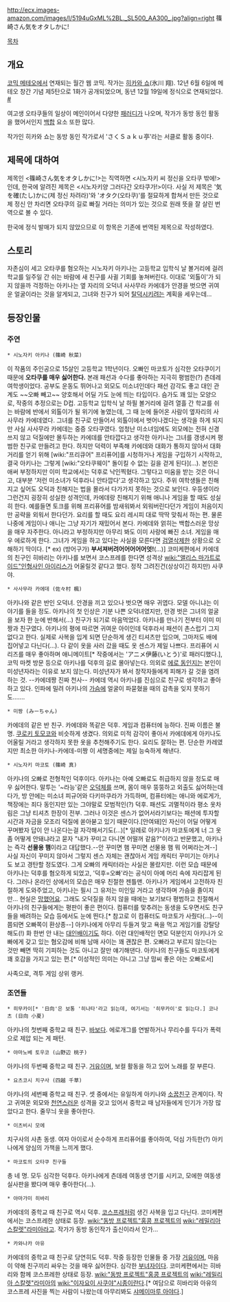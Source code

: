 http://ecx.images-amazon.com/images/I/5194uGxML%2BL._SL500_AA300_.jpg?align=right
篠崎さん気をオタしかに!

[[목차]]

== 개요 ==
[[코믹 메테오]]에서 연재되는 월간 웹 코믹. 작가는 [[히카와 쇼]](氷川 翔). 12년 6월 6일에 메테오 창간 기념 제5탄으로 1화가 공개되었으며, 동년 12월 19일에 정식으로 연재되었다. [http://comic-meteor.jp/shinozaki/ #]

여고생 오타쿠들의 일상이 메인이어서 다양한 [[패러디]]가 나오며, 작가가 동방 동인 활동을 했어서인지 [[백합]] 요소 또한 많다.

작가인 히카와 쇼는 동방 동인 작가로서 'さくＳａｋｕ亭'라는 서클로 활동 중이다.
== 제목에 대하여 ==
제목인 <篠崎さん気をオタしかに!>는 직역하면 <시노자키 씨 정신을 오타쿠 밖에!>인데, 한국에 알려진 제목은 <시노자키양 그러다간 오타쿠가!>이다. 사실 저 제목은 '気を確(たし)かに(제 정신 차려라)'와 'オタク(오타쿠)'를 절묘하게 합쳐서 만든 것으로 제 정신 안 차리면 오타쿠의 길로 빠질 거라는 의미가 있는 것으로 원래 뜻을 잘 살린 번역으로 볼 수 있다.

한국에 정식 발매가 되지 않았으므로 이 항목은 기존에 번역된 제목으로 작성하였다.
== 스토리 ==
자존심이 세고 오타쿠를 혐오하는 시노자키 아키나는 고등학교 입학식 날 볼거리에 걸려 학교를 일주일 간 쉬는 바람에 새 친구를 사귈 기회를 놓쳐버린다. 이대로 '외톨이'가 되지 않을까 걱정하는 아키나는 옆 자리의 오덕녀 사사무라 카에데가 안경을 벗으면 귀여운 얼굴이라는 것을 알게되고, 그녀와 친구가 되어 [[탈덕]]시키려는 계획을 세우는데...

== 등장인물 ==
=== 주연 ===
 * 시노자키 아키나 (篠崎 秋菜)
이 작품의 주인공으로 15살인 고등학교 1학년이다. 오빠인 마코토가 심각한 오타쿠이기 때문에 '''오타쿠를 매우 싫어한다.'''
본래 패션과 수다를 좋아하는 지극히 평범한(?) 츤데레 여학생이었다. 공부도 운동도 뛰어나고 외모도 미소녀인데다 패션 감각도 좋고 대인 관계도 ~~오빠 빼고~~ 양호해서 어딜 가도 눈에 띄는 타입이다. 슴가도 꽤 있는 모양으로, 작중의 추정으로는 D컵.
고등학교 입학식 날 하필 볼거리에 걸려 열흘 간 학교를 쉬는 바람에 반에서 외톨이가 될 위기에 놓였는데, 그 때 눈에 들어온 사람이 옆자리의 사사무라 카에데였다. 그녀를 친구로 만들어서 외톨이에서 벗어나겠다는 생각을 하게 되지만 사실 사사무라 카에데는 중증 오타쿠였다. 엄청난 미소녀임에도 외모에는 전혀 신경쓰지 않고 덕질에만 몰두하는 카에데를 안타깝다고 생각한 아키나는 그녀를 갱생시켜 평범한 친구로 만들려고 한다. 하지만 덕력이 부족해 카에데와 대화가 통하지 않아서 대화거리를 얻기 위해 [wiki:"프리큐어" 프리퓨어]를 시청하거나 게임을 구입하기 시작하고, 결국 아키나는 그렇게 [wiki:"오타쿠웨이" 돌이킬 수 없는 길을 걷게 된다](...).
본인은 애써 부정하지만 이미 학교에서는 덕후로 낙인찍혔다. 그렇다고 미움을 받는 것은 아니고, 대부분 '저런 미소녀가 덕후라니 안타깝다'고 생각하고 있다. 주위 여학생들은 친해지고 싶어도 오덕과 친해지는 법을 몰라서 다가가지 못하는 것으로 보인다. 
우등생이라 그런건지 굉장히 성실한 성격인데, 카에데랑 친해지기 위해 애니나 게임을 할 때도 성실히 한다. 예를들면 토크를 위해 프리퓨어를 밤새워봐서 외워버린다던가 게임이 처음이지만 공략을 외워서 한다던가. 요리를 할 때도 요리 레시피 대로 딱딱 맞춰서 하는 편. 물론 나중에 게임이나 애니는 그냥 자기가 재밌어서 본다. 
카에데와 얽히는 백합스러운 망상을 매우 자주한다. 아니라고 부정하지만 아무리 봐도 이미 사랑에 빠진 소녀.
게임을 매우 에로하게 한다. 그녀가 게임을 하고 있다는 사실을 모른다면 [[검열삭제]]한 상황으로 오해하기 딱이다. [* ex) (방어구가) '''부서져버려어어어어어엇!'''(...)]
코미케편에서 카에데의 친구인 히바리는 아키나를 보면서 코스프레를 한다면 성격상 [[wiki:"앨리스 마가트로이드"인형사인 아이리스]]가 어울릴것 같다고 했다. 정작 그려진건(상상이긴 하지만) 사쿠야.

 * 사사무라 카에데 (佐々村 楓)
아키나와 같은 반인 오덕녀. 안경을 끼고 있으나 벗으면 매우 귀엽다. 모델 아니냐는 이야기를 들을 정도. 아키나의 첫 인상은 기분 나쁜 오덕녀였지만, 안경 벗은 그녀의 얼굴을 보자 한 눈에 반해서(...) 친구가 되기로 마음먹었다. 
아키나를 만나기 전부터 이미 미짱과 친구였다. 아키나의 평에 따르면 귀여운 아이인데 덕후라서 패션이 촌스럽기 그지 없다고 한다. 실제로 사복을 입게 되면 단순하게 생긴 티셔츠만 입으며, 그마저도 배에 집어넣고 다닌다(...). 다 같이 옷을 사러 갔을 때도 옷 센스가 제일 나쁘다. 프리퓨어 시리즈를 매우 좋아하며 애니메이트[* 작중에서는 'アニメ伊藤(いとう)'로 패러디했다.], 코믹 마켓 방문 등으로 아키나를 덕후의 길로 몰아넣는다.
의외로 [[에로 동인지]]는 본인이 미성년자라는 이유로 보지 않는다. 미성년자가 봐서 창작자들에게 피해가 갈 것을 염려하는 것. --카에데짱 진짜 천사--
카에데 역시 아키나를 진심으로 친구로 생각하고 좋아하고 있다. 인파에 밀려 아키나의 [[가슴]]에 얼굴이 파묻혔을 때의 감촉을 잊지 못하기도.......

 * 미짱 (みーちゃん)
카에데의 같은 반 친구. 카에데와 똑같은 덕후. 게임과 컴퓨터에 능하다. 진짜 이름은 불명. [[쿠로키 토모코]]와 비슷하게 생겼다. 의외로 미적 감각이 좋아서 카에데에게 아키나도 어울릴 거라고 생각하지 못한 옷을 추천해주기도 한다. 요리도 잘하는 편. 단순한 카레였지만 최소한 아키나-카에데-미짱 이 세명중에는 제일 능숙하게 해낸다.

 * 시노자키 마코토 (篠崎 真)
아키나의 오빠로 전형적인 덕후이다. 아키나는 아예 오빠로도 취급하지 않을 정도로 매우 싫어한다. 말투는 '~라능'같은 [[오덕체]]를 쓰며, 몸이 매우 뚱뚱하고 외출도 싫어하는데다가, 방 안에는 미소녀 피규어와 다키마쿠라가 가득하며, 컴퓨터에는 애니와 에로게가, 책장에는 죄다 동인지만 있는 그야말로 모범적인(?) 덕후. 
패션도 괴멸적이라 평소 옷차림은 그냥 티셔츠 한장이 전부. 그러나 이것은 센스가 없어서라기보다는 패션에 투자할 시간과 자금을 모조리 덕질에 쏟아붇고 있기 때문이다.[안여돼]인 자신이 어딜 어떻게 꾸며봤자 답이 안 나온다는걸 자각해서기도(...)[* 일례로 아키나가 마코토에게 너 그 옷 좀 어떻게 안돼냐라고 묻자 "내가 꾸미고 다니면 어떨꺼 같음?"이라고 반문했고, 아키나는 즉각 '''선물용 햄'''이라고 대답했다.--안 꾸미면 햄 꾸미면 선물용 햄 뭐 어쩌라는겨--] 사실 자신이 꾸미지 않아서 그렇지 센스 자체는 괜찮아서 게임 캐릭터 꾸미기는 아키나도 보고 경탄할 정도였다. 그게 오빠의 캐릭터라는 사실은 몰랐지만. 
이런 모습 때문에 아키나는 덕후를 혐오하게 되었고, '덕후=오빠'라는 공식이 아예 머리 속에 자리잡게 된다. 그러나 온라인 상에서의 모습은 매우 친절한 젠틀맨. 아키나가 게임에서 고전하자 친절하게 도와주었고, 아키나는 필시 그 유저는 미인일 거라고 생각하며 가슴을 졸이지만... 현실은 [[망했어요]]. 그래도 오덕질을 하지 않을 때에는 보기보다 평범하고 친절해서 아키나의 친구들에게는 평판이 좋은 편이다. 컴퓨터를 맞추려는 동생을 도우면서도 친구들을 배려하는 모습 등에서도 눈에 띈다.[* 참고로 이 컴퓨터도 마코토가 사줬다(...)--이쯤되면 오빠쪽이 환상종--] 아키나에게 아무리 두들겨 맞고 욕을 먹고 게임기를 강탈당해도(!) 화 한번 안 내는 [[대인배]]이기도 하다. 이런 대인배적인 면모 덕분인지 아키나가 오빠에게 갖고 있는 혐오감에 비해 남매 사이는 꽤 괜찮은 편. 오빠라고 부르지 않는다는 것만 빼면 딱히 기피하는 것도 아니고 잘만 얘기해댄다. 아키나의 친구들도 마코토에게 꽤 호감을 가지고 있는 편.[* 이성적인 의미는 아니고 그냥 맘씨 좋은 아는 오빠로서]

사족으로, 격투 게임 상위 랭커.

=== 조연들 ===
 * 히무카이[* '日向'은 보통 '히나타'라고 읽는데, 여기서는 '히무카이'로 읽는다.] 코나츠 (日向 小夏)
아키나의 첫번째 중학교 때 친구. [[바보]]다. 에로개그를 연발하거나 무리수를 두다가 폭력으로 제압 되는 게 패턴.

 * 야마노베 토우코 (山野辺 桃子)
아키나의 두번째 중학교 때 친구. [[거유]]이며, 보컬 활동을 하고 있어 노래를 잘 부른다.

 * 요츠코시 치구사 (四越 千草)
아키나의 세번째 중학교 때 친구. 셋 중에서는 유일하게 아키나와 [[소꿉친구]] 관계이다. 작고 귀여운 외모와 [[천연]]스러운 성격을 갖고 있어서 중학교 때 남자들에게 인기가 가장 많았다고 한다. 줄무늬 옷을 좋아한다.

 * 이츠비시 모에
치구사의 사촌 동생. 여자 아이로서 순수하게 프리퓨어를 좋아하여, 덕심 가득한(?) 아키나에게 양심의 가책을 느끼게 했다.

 * 마코토의 오타쿠 친구들
총 네 명. 모두 심각한 덕후다. 아키나에게 츤데레 여동생 연기를 시키고, 모에한 여동생 실사판을 봤다며 매우 좋아한다(...).

 * 야마가미 히바리
카에데의 중학교 때 친구로 역시 덕후. [[코스프레]]처럼 생긴 사복을 입고 다닌다. 코미케편에서는 코스프레한 상태로 등장. [[wiki:"동방 프로젝트"홍콩 프로젝트]]의 [[wiki:"레밀리아 스칼렛"라미아]]라고. 작가가 동방 동인작가 출신이라서 인가... 

 * 카와나카 아유
카에데의 중학교 때 친구로 당연히도 덕후. 작중 등장한 인물들 중 가장 [[거유]]이며, 마음이 약해 친구끼리 싸우는 것을 매우 싫어한다. 심각한 [[부녀자]]이다. 코미케편에서는 히바리와 함께 코스프레한 상태로 등장. [[wiki:"동방 프로젝트"홍콩 프로젝트]]의 [[wiki:"레밀리아 스칼렛"라미아]]의 [[wiki:"이자요이 사쿠야"시종]]이란다.[* 여담으로 히바리와 아유의 코스프레 사진을 찍는 사람이 나왔는데 아무리봐도 [[샤메이마루 아야]]다.]
